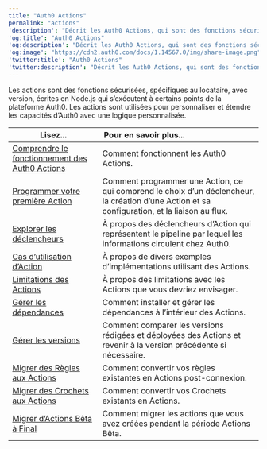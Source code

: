 ---
title: "Auth0 Actions"
permalink: "actions"
'description': "Décrit les Auth0 Actions, qui sont des fonctions sécurisées, spécifiques au locataire et autonomes qui vous permettent de personnaliser le comportement d’Auth0."
'og:title': "Auth0 Actions"
'og:description': "Décrit les Auth0 Actions, qui sont des fonctions sécurisées, spécifiques au locataire et autonomes qui vous permettent de personnaliser le comportement d’Auth0."
'og:image': "https://cdn2.auth0.com/docs/1.14567.0/img/share-image.png"
'twitter:title': "Auth0 Actions"
'twitter:description': "Décrit les Auth0 Actions, qui sont des fonctions sécurisées, spécifiques au locataire et autonomes qui vous permettent de personnaliser le comportement d’Auth0."
---

Les actions sont des fonctions sécurisées, spécifiques au locataire, avec version, écrites en Node.js qui s’exécutent à certains points de la plateforme Auth0. Les actions sont utilisées pour personnaliser et étendre les capacités d’Auth0 avec une logique personnalisée.

<table class="table"><thead>
<tr>
<th><strong>Lisez...</strong></th>
<th><strong>Pour en savoir plus...</strong>                                </th>
</tr>
</thead>
<tbody>
<tr>
<td><a href="/docs/docs/fr-ca/customize/actions/actions-overview">Comprendre le fonctionnement des Auth0 Actions</a></td>
<td>Comment fonctionnent les Auth0 Actions.</td>
</tr>
<tr>
<td><a href="/docs/docs/fr-ca/customize/actions/write-your-first-action">Programmer votre première Action</a></td>
<td>Comment programmer une Action, ce qui comprend le choix d’un déclencheur, la création d’une Action et sa configuration, et la liaison au flux.</td>
</tr>
<tr>
<td><a href="/docs/docs/fr-ca/customize/actions/flows-and-triggers">Explorer les déclencheurs</a></td>
<td>À propos des déclencheurs d’Action qui représentent le pipeline par lequel les informations circulent chez Auth0.</td>
</tr>
<tr>
<td><a href="/docs/docs/fr-ca/customize/actions/use-cases">Cas d’utilisation d’Action</a></td>
<td>À propos de divers exemples d’implémentations utilisant des Actions.</td>
</tr>
<tr>
<td><a href="/docs/docs/fr-ca/customize/actions/limitations">Limitations des Actions</a></td>
<td>À propos des limitations avec les Actions que vous devriez envisager.</td>
</tr>
<tr>
<td><a href="/docs/docs/fr-ca/customize/actions/manage-dependencies">Gérer les dépendances</a></td>
<td>Comment installer et gérer les dépendances à l’intérieur des Actions.</td>
</tr>
<tr>
<td><a href="/docs/docs/fr-ca/customize/actions/manage-versions">Gérer les versions</a></td>
<td>Comment comparer les versions rédigées et déployées des Actions et revenir à la version précédente si nécessaire.</td>
</tr>
<tr>
<td><a href="/docs/docs/fr-ca/customize/actions/migrate/migrate-from-rules-to-actions">Migrer des Règles aux Actions</a></td>
<td>Comment convertir vos règles existantes en Actions post-connexion.</td>
</tr>
<tr>
<td><a href="/docs/docs/fr-ca/customize/actions/migrate/migrate-from-hooks-to-actions">Migrer des Crochets aux Actions</a></td>
<td>Comment convertir vos Crochets existants en Actions.</td>
</tr>
<tr>
<td><a href="/docs/docs/fr-ca/customize/actions/migrate/migrate-from-actions-beta-to-final">Migrer d’Actions Bêta à Final</a></td>
<td>Comment migrer les actions que vous avez créées pendant la période Actions Bêta.</td>
</tr>
</tbody>
</table>